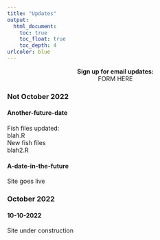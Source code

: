 ```yaml
---
title: "Updates"
output:
  html_document:
    toc: true
    toc_float: true
    toc_depth: 4
urlcolor: blue
---
```

<!-- Don't move!! -->
<center>**Sign up for email updates:**  
FORM HERE  
</center>
<!-- Don't move!! -->



<!-- Add updates below, so the most recent update is at the top.
Add headers with ### for month/year headers and #### for each individual
update with the date in month-day-year format-->

### Not October 2022

#### Another-future-date
Fish files updated:  
blah.R  
New fish files  
blah2.R  

#### A-date-in-the-future
Site goes live  

### October 2022

#### 10-10-2022
Site under construction  